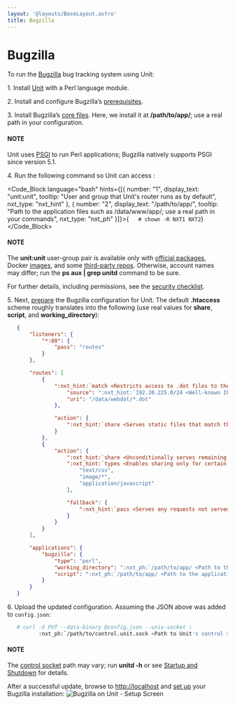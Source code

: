 ```yaml
---
layout: '@layouts/BaseLayout.astro'
title: Bugzilla
---
```

# Bugzilla

To run the [Bugzilla](https://www.bugzilla.org) bug tracking system using Unit:

1\. Install [Unit](../installation.md#installation-precomp-pkgs) with a Perl language module.

2\. Install and configure Bugzilla’s [prerequisites](https://bugzilla.readthedocs.io/en/latest/installing/linux.html#install-packages).

3\. Install Bugzilla’s [core files](https://bugzilla.readthedocs.io/en/latest/installing/linux.html#bugzilla).  Here, we install it at **/path/to/app/**; use a real path in your configuration.

#### NOTE

Unit uses [PSGI](https://metacpan.org/pod/PSGI) to run Perl applications; Bugzilla natively supports PSGI since version 5.1.

4\. Run the following command so Unit can access :

<Code_Block language="bash" hints={[{ number: "1", display_text: "unit:unit", tooltip: "User and group that Unit's router runs as by default", nxt_type: "nxt_hint" }, { number: "2", display_text: "/path/to/app/", tooltip: "Path to the application files such as /data/www/app/; use a real path in your commands", nxt_type: "nxt_ph" }]}>{`   # chown -R NXT1 NXT2`}</Code_Block>

#### NOTE

The **unit:unit** user-group pair is available only with [official packages](../installation.md#installation-precomp-pkgs), Docker [images](../installation.md#installation-docker), and some [third-party repos](../installation.md#installation-community-repos).  Otherwise, account names may differ; run the **ps aux \| grep unitd** command to be sure.

For further details, including permissions, see the [security checklist](security.md#security-apps).

5\. Next, [prepare](../configuration.md#configuration-perl) the Bugzilla configuration for Unit.  The default **.htaccess** scheme roughly translates into the following (use real values for **share**, **script**, and **working\_directory**):

```json
   {
       "listeners": {
           "*:80": {
               "pass": "routes"
           }
       },

       "routes": [
           {
               ":nxt_hint:`match <Restricts access to .dot files to the public webdot server at research.att.com>`": {
                   "source": ":nxt_hint:`192.20.225.0/24 <Well-known IP range>`",
                   "uri": "/data/webdot/*.dot"
               },

               "action": {
                   ":nxt_hint:`share <Serves static files that match the conditions above>`": ":nxt_ph:`/path/to/app <Path to the application directory; use a real path in your configuration>`$uri"
               }
           },
           {
               "action": {
                   ":nxt_hint:`share <Unconditionally serves remaining requests that target static files>`": ":nxt_ph:`/path/to/app <Path to the application directory; use a real path in your configuration>`$uri",
                   ":nxt_hint:`types <Enables sharing only for certain file types>`": [
                       "text/css",
                       "image/*",
                       "application/javascript"
                   ],

                   "fallback": {
                       ":nxt_hint:`pass <Serves any requests not served with the 'share' immediately above>`": "applications/bugzilla"
                   }
               }
           }
       ],

       "applications": {
           "bugzilla": {
               "type": "perl",
               "working_directory": ":nxt_ph:`/path/to/app/ <Path to the application directory; use a real path in your configuration>`",
               "script": ":nxt_ph:`/path/to/app/ <Path to the application directory; use a real path in your configuration>`app.psgi"
           }
       }
   }
```

6\. Upload the updated configuration.  Assuming the JSON above was added to `config.json`:

```bash
   # curl -X PUT --data-binary @config.json --unix-socket \
          :nxt_ph:`/path/to/control.unit.sock <Path to Unit's control socket in your installation>` :nxt_hint:`http://localhost/config/ <Path to the config section in Unit's control API>`
```

#### NOTE

The [control socket](../controlapi.md#configuration-socket) path may vary; run **unitd -h** or see [Startup and Shutdown](source.md#source-startup) for details.

After a successful update, browse to [http://localhost](http://localhost) and [set up](https://bugzilla.readthedocs.io/en/latest/installing/essential-post-install-config.html) your Bugzilla installation: ![Bugzilla on Unit - Setup Screen](/bugzilla.png)